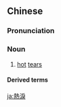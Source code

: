 ==Chinese==
{{zh-forms|s=热泪}}

===Pronunciation===
{{zh-pron
|m=rèlèi
|c=jit6 leoi6
|mn=qz,tp,xm:lia̍t-lūi/kh,zz:jia̍t-lūi
|cat=n
}}

===Noun===
{{zh-noun}}

# [[hot]] [[tear]]s

====Derived terms====
{{zh-der|熱淚盈眶}}

[[ja:熱淚]]